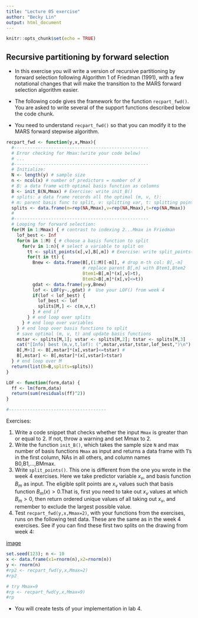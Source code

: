 ```yaml
---
title: "Lecture 05 exercise"
author: "Becky Lin"
output: html_document
---
```


```r
knitr::opts_chunk$set(echo = TRUE)
```

## Recursive partitioning by forward selection

* In this exercise you will write a version of 
recursive partitioning by forward selection
following Algorithm 1 of Friedman (1991), with 
a few notational changes that will make 
the transition to the MARS forward selection 
algorithm easier.

* The following code gives the framework for the function
`recpart_fwd()`.
You are asked to write several of the support 
functions described below the code chunk.

* You need to understand `recpart_fwd()` so that you 
can modify it to the MARS forward stepwise algorithm. 



```r
recpart_fwd <- function(y,x,Mmax){
  #---------------------------------------------------
  # Error checking for Mmax:(write your code below)
  # ...
  #---------------------------------------------------
  # Initialize:
  N <- length(y) # sample size
  n <- ncol(x) # number of predictors = number of X
  # B: a data frame with optimal basis function as columns
  B <- init_B(N,Mmax) # Exercise: write init_B()
  # splits: a data frame records all the optimal (m, v, t):
  # m: parent basis func to split, v: splitting var, t: splitting point
  splits <- data.frame(m=rep(NA,Mmax),v=rep(NA,Mmax),t=rep(NA,Mmax))
  #
  #---------------------------------------------------
  # Looping for forward selection:
  for(M in 1:Mmax) { # contrast to indexing 2...Mmax in Friedman
    lof_best <- Inf
    for(m in 1:M) { # choose a basis function to split
      for(v in 1:n){ # select a variable to split on
        tt <- split_points(x[,v],B[,m]) # Exercise: write split_points() 
        for(t in tt) { 
          Bnew <- data.frame(B[,(1:M)[-m]], # drop m-th col: B[,-m]
                             # replace parent B[,m] with Btem1,Btem2
                             Btem1=B[,m]*(x[,v]>t), 
                             Btem2=B[,m]*(x[,v]<=t)) 
          gdat <- data.frame(y=y,Bnew)
          lof <- LOF(y~.,gdat) #  Use your LOF() from week 4
          if(lof < lof_best) { 
            lof_best <- lof
            splits[M,] <- c(m,v,t) 
          } # end if
        } # end loop over splits
      } # end loop over variables
    } # end loop over basis functions to split
    # save optimal (m, v, t) and update basis functions
    mstar <- splits[M,1]; vstar <- splits[M,2]; tstar <- splits[M,3]
    cat("[Info] best (m,v,t,lof): (",mstar,vstar,tstar,lof_best,")\n")
    B[,M+1] <- B[,mstar]*(x[,vstar]<=tstar) # 
    B[,mstar] <- B[,mstar]*(x[,vstar]>tstar)
  } # end loop over M
  return(list(B=B,splits=splits))
}

LOF <- function(form,data) {
  ff <- lm(form,data)
  return(sum(residuals(ff)^2))
}

#-------------------------------------
```

Exercises:

1. Write a code snippet that checks 
whether the input `Mmax` is greater than or equal to 2. If not, 
throw a warning and set Mmax to 2.
2. Write the function `init_B()`, which takes the sample 
size `N` and max number of basis functions `Mmax` as input
and returns a data frame with 1's in the first column, NAs in
all others, and column names B0,B1,...,BMmax.
3. Write `split_points()`. This one is different from the 
one you wrote in the week 4 exercises. Here we take predictor
variable $x_v$, and basis function $B_m$ as input. The eligible split 
points are $x_v$ values such that basis function $B_m(x)>0$.That is, first
you need to take out $x_v$ values at which $B_m >0$, then 
return ordered unique values of all taking out $x_v$, and remember to exclude the 
largest possible value.
4. Test `recpart_fwd(y,x,Mmax=2)`, with your functions from 
the exercises, runs on the following test data. 
These are the same as in the week 4 exercises.
See if you can find these first two splits on the drawing from week 4: 

[image](exrecpart.png)

```r
set.seed(123); n <- 10
x <- data.frame(x1=rnorm(n),x2=rnorm(n))
y <- rnorm(n)
#rp2 <- recpart_fwd(y,x,Mmax=2)
#rp2

# try Mmax=9
#rp <- recpart_fwd(y,x,Mmax=9)
#rp
```


* You will create tests of your implementation in lab 4.
